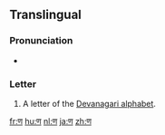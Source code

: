 {{Devanagari character info|hex=923|name=DEVANAGARI LETTER NNA|image=[[File:Deva-ण-order.gif|100px]]}}
{{also|प}}
==Translingual==

===Pronunciation===
* {{IPA|/ɳə/|lang=mul}} {{qualifier|may vary by language}}

===Letter===
{{mul-deva|ṇa}}

# A letter of the [[Devanagari alphabet]].

[[fr:ण]]
[[hu:ण]]
[[nl:ण]]
[[ja:ण]]
[[zh:ण]]